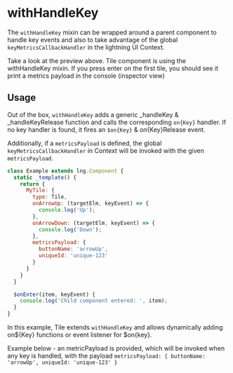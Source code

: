 
# withHandleKey

The `withHandleKey` mixin can be wrapped around a parent component to handle key events and also to take advantage of the
global `keyMetricsCallbackHandler` in the lightning UI Context.

<Canvas>
  <Story id="mixins-withhandlekey--base" />
</Canvas>

Take a look at the preview above. Tile component is using the withHandleKey mixin.
If you press enter on the first tile, you should see it print a metrics payload in the console (inspector view)

## Usage

Out of the box, `withHandleKey` adds a generic _handleKey & _handleKeyRelease function and calls the corresponding `on{Key}` handler. If no key handler is found, it fires an `$on{Key}` & $on${Key}Release event.

Additionally, if a `metricsPayload` is defined, the global `keyMetricsCallbackHandler` in Context will be invoked with
the given `metricsPayload`.

```js
class Example extends lng.Component {
  static _template() {
    return {
      MyTile: {
        type: Tile,
        onArrowUp: (targetElm, keyEvent) => {
          console.log('Up');
        },
        onArrowDown: (targetElm, keyEvent) => {
          console.log('Down');
        },
        metricsPayload: {
          buttonName: 'arrowUp',
          uniqueId: 'unique-123'
        }
      }
    }
  }

  $onEnter(item, keyEvent) {
    console.log('Child component entered: ', item);
  }
}
```

In this example, Tile extends `withHandleKey` and allows dynamically adding on${Key} functions or event listener for $on{key}.

Example below - an metricPayload is provided, which will be invoked when any key is handled, with the payload
`metricsPayload: { buttonName: 'arrowUp', uniqueId: 'unique-123' }`


